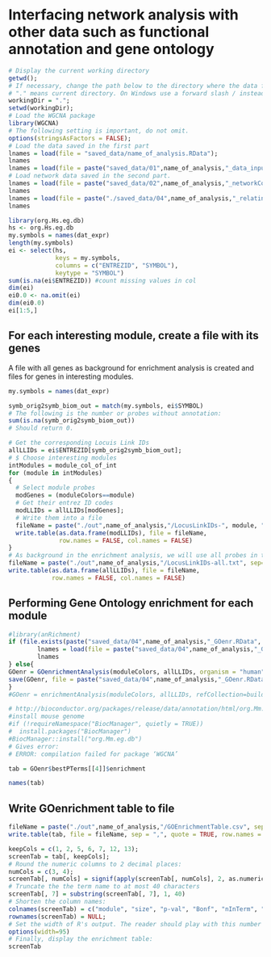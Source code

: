 # Interfacing network analysis with other data such as functional annotation and gene ontology

```r
# Display the current working directory
getwd();
# If necessary, change the path below to the directory where the data files are stored. 
# "." means current directory. On Windows use a forward slash / instead of the usual \.
workingDir = ".";
setwd(workingDir); 
# Load the WGCNA package
library(WGCNA)
# The following setting is important, do not omit.
options(stringsAsFactors = FALSE);
# Load the data saved in the first part
lnames = load(file = "saved_data/name_of_analysis.RData");
lnames
lnames = load(file = paste("saved_data/01",name_of_analysis,"_data_input.RData", sep=""));
# Load network data saved in the second part.
lnames = load(file = paste("saved_data/02",name_of_analysis,"_networkConstruction_auto.RData", sep=""));
lnames
lnames = load(file = paste("./saved_data/04",name_of_analysis,"_relating_modules_to_outcome2.RData", sep=""));
lnames
```

```r
library(org.Hs.eg.db)
hs <- org.Hs.eg.db
my.symbols = names(dat_expr)
length(my.symbols)
ei <- select(hs, 
             keys = my.symbols,
             columns = c("ENTREZID", "SYMBOL"),
             keytype = "SYMBOL")
sum(is.na(ei$ENTREZID)) #count missing values in col
dim(ei)
ei0.0 <- na.omit(ei)
dim(ei0.0)
ei[1:5,]

```

 
## For each interesting module, create a file with its genes 

A file with all genes as background for enrichment analysis is created and files for genes in interesting modules.


```r
my.symbols = names(dat_expr)

symb_orig2symb_biom_out = match(my.symbols, ei$SYMBOL)
# The following is the number or probes without annotation:
sum(is.na(symb_orig2symb_biom_out))
# Should return 0.

# Get the corresponding Locuis Link IDs
allLLIDs = ei$ENTREZID[symb_orig2symb_biom_out];
# $ Choose interesting modules
intModules = module_col_of_int
for (module in intModules)
{
  # Select module probes
  modGenes = (moduleColors==module)
  # Get their entrez ID codes
  modLLIDs = allLLIDs[modGenes];
  # Write them into a file
  fileName = paste("./out",name_of_analysis,"/LocusLinkIDs-", module, ".txt", sep="");
  write.table(as.data.frame(modLLIDs), file = fileName,
              row.names = FALSE, col.names = FALSE)
}
# As background in the enrichment analysis, we will use all probes in the analysis.
fileName = paste("./out",name_of_analysis,"/LocusLinkIDs-all.txt", sep="");
write.table(as.data.frame(allLLIDs), file = fileName,
            row.names = FALSE, col.names = FALSE)
```


## Performing Gene Ontology enrichment for each module

```r
#library(anRichment)
if (file.exists(paste("saved_data/04",name_of_analysis,"_GOenr.RData", sep=""))){
        lnames = load(file = paste("saved_data/04",name_of_analysis,"_GOenr.RData", sep=""));
        lnames  
} else{
GOenr = GOenrichmentAnalysis(moduleColors, allLLIDs, organism = "human", nBestP = 10);
save(GOenr, file = paste("saved_data/04",name_of_analysis,"_GOenr.RData", sep=""))
}
#GOenr = enrichmentAnalysis(moduleColors, allLLIDs, refCollection=buildGOcollection(organism = "mouse"));

# http://bioconductor.org/packages/release/data/annotation/html/org.Mm.eg.db.htmls
#install mouse genome
#if (!requireNamespace("BiocManager", quietly = TRUE))
#  install.packages("BiocManager")
#BiocManager::install("org.Mm.eg.db")
# Gives error:
# ERROR: compilation failed for package ‘WGCNA’
```

```r
tab = GOenr$bestPTerms[[4]]$enrichment
```

```r
names(tab)

```

## Write GOenrichment table to file

```r
fileName = paste("./out",name_of_analysis,"/GOEnrichmentTable.csv", sep="");
write.table(tab, file = fileName, sep = ",", quote = TRUE, row.names = FALSE)

```

```r
keepCols = c(1, 2, 5, 6, 7, 12, 13);
screenTab = tab[, keepCols];
# Round the numeric columns to 2 decimal places:
numCols = c(3, 4);
screenTab[, numCols] = signif(apply(screenTab[, numCols], 2, as.numeric), 2)
# Truncate the the term name to at most 40 characters
screenTab[, 7] = substring(screenTab[, 7], 1, 40)
# Shorten the column names:
colnames(screenTab) = c("module", "size", "p-val", "Bonf", "nInTerm", "ont", "term name");
rownames(screenTab) = NULL;
# Set the width of R's output. The reader should play with this number to obtain satisfactory output.
options(width=95)
# Finally, display the enrichment table:
screenTab
```





